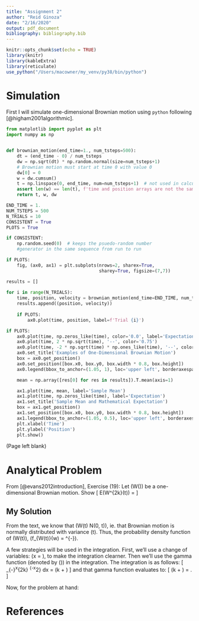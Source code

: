 ```yaml
---
title: "Assignment 2"
author: "Reid Ginoza"
date: "2/16/2020"
output: pdf_document
bibliography: bibliography.bib
---
```


```r
knitr::opts_chunk$set(echo = TRUE)
library(knitr)
library(kableExtra)
library(reticulate)
use_python("/Users/macowner/my_venv/py38/bin/python")
```

# Simulation

First I will simulate one-dimensional Brownian motion using `python` following [@higham2001algorithmic].

```python
from matplotlib import pyplot as plt
import numpy as np


def brownian_motion(end_time=1., num_tsteps=500):
    dt = (end_time - 0) / num_tsteps
    dw = np.sqrt(dt) * np.random.normal(size=num_tsteps+1)
    # Brownian motion must start at time 0 with value 0
    dw[0] = 0
    w = dw.cumsum()
    t = np.linspace(0, end_time, num=num_tsteps+1)  # not used in calculations
    assert len(w) == len(t), f'time and position arrays are not the same length. len(t) - len(w) = {len(t) - len(w)}'
    return t, w, dw
```

```python
END_TIME = 1.
NUM_TSTEPS = 500
N_TRIALS = 10
CONSISTENT = True
PLOTS = True
```

```python
if CONSISTENT:
    np.random.seed(0)  # keeps the psuedo-random number
    #generator in the same sequence from run to run

if PLOTS:
    fig, (ax0, ax1) = plt.subplots(nrows=2, sharex=True,
                                   sharey=True, figsize=(7,7))

results = []
    
for i in range(N_TRIALS):
    time, position, velocity = brownian_motion(end_time=END_TIME, num_tsteps=NUM_TSTEPS)
    results.append((position, velocity))
    
    if PLOTS:
        ax0.plot(time, position, label=f'Trial {i}')

if PLOTS:
    ax0.plot(time, np.zeros_like(time), color='0.0', label='Expectation', linewidth=2)
    ax0.plot(time, 2 * np.sqrt(time), '--', color='0.75')
    ax0.plot(time, -2 * np.sqrt(time) * np.ones_like(time), '--', color='0.75', label='95% Conf. Int.')
    ax0.set_title('Examples of One-Dimensional Brownian Motion')
    box = ax0.get_position()
    ax0.set_position([box.x0, box.y0, box.width * 0.8, box.height])
    ax0.legend(bbox_to_anchor=(1.05, 1), loc='upper left', borderaxespad=0.)

    mean = np.array([res[0] for res in results]).T.mean(axis=1)

    ax1.plot(time, mean, label='Sample Mean')
    ax1.plot(time, np.zeros_like(time), label='Expectation')
    ax1.set_title('Sample Mean and Mathematical Expectation')
    box = ax1.get_position()
    ax1.set_position([box.x0, box.y0, box.width * 0.8, box.height])
    ax1.legend(bbox_to_anchor=(1.05, 0.5), loc='upper left', borderaxespad=0.)
    plt.xlabel('Time')
    plt.ylabel('Position')
    plt.show()
```

(Page left blank)
\clearpage

# Analytical Problem
From [@evans2012introduction], Exercise (19):
Let \(W(\cdot)\) be a one-dimensional Brownian motion. Show
\[
E(W^{2k}(t)) = \dfrac{(2k)!t^k}{2^kk!}
\]

## My Solution
From the text, we know that \(W(t) \sim N(0, t)\), ie. that Brownian motion is normally distributed with variance \(t\).
Thus, the probability density function of \(W(t)\), \(f_{W(t)}(w) = \dfrac{1}{\sqrt{2 \pi t}} \text{e}^{-\frac{w^2}{2t}}\).

A few strategies will be used in the integration.
First, we'll use a change of variables: \(x = \dfrac{w}{\sqrt{2t}}\), to make the integration clearner.
Then we'll use the gamma function (denoted by \(\Gamma\)) in the integration.
The integration is as follows:
\[
\int_{-\infty}^\infty x^{2k} \text{e}^{-x^2} dx = \Gamma(k + \dfrac{1}{2})
\]
and that gamma function evaluates to:
\[
\Gamma(k + \dfrac{1}{2}) = \dfrac{(2k)!}{4^k k!} \sqrt{\pi}.
\]

Now, for the problem at hand:
\begin{align}
E(W^{2k}(t)) &= \dfrac{1}{\sqrt{2 \pi t}} \int_{-\infty}^\infty w^{2k} \text{e}^{-\frac{w^2}{2t}}dw\\
&= \dfrac{1}{\sqrt{2 \pi t}} \int_{-\infty}^\infty (\sqrt{2t}x)^{2k} \text{e}^{-x^2} \sqrt{2t} dx\\
&= \dfrac{(2t)^{k} \sqrt{2t}}{\sqrt{2 \pi t}} \int_{-\infty}^\infty x^{2k} \text{e}^{-x^2} dx\\
&= \dfrac{(2t)^{k}}{\sqrt{\pi}} \int_{-\infty}^\infty x^{2k} \text{e}^{-x^2} dx\\
&= \dfrac{(2t)^{k}}{\sqrt{\pi}} \Gamma(k + \dfrac{1}{2})\\
&= \dfrac{(2t)^{k}}{\sqrt{\pi}} \dfrac{(2k)!}{4^k k!} \sqrt{\pi}\\
&= \dfrac{(2k)! 2^{k} t^{k}}{(2^k)^2 k!}\\
&= \dfrac{(2k)!t^k}{2^kk!}
\end{align}

# References